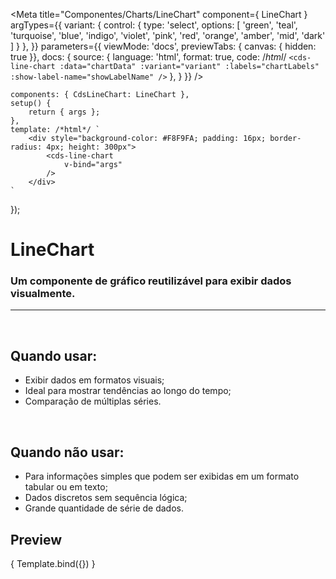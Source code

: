 
<Meta
	title="Componentes/Charts/LineChart"
	component={ LineChart }
	argTypes={{
		variant: {
			control: {
				type: 'select',
				options: [
				'green',
				'teal',
				'turquoise',
				'blue',
				'indigo',
				'violet',
				'pink',
				'red',
				'orange',
				'amber',
				'mid',
				'dark'
				]
			}
		},
	}}
	parameters={{
		viewMode: 'docs',
		previewTabs: { canvas: { hidden: true }},
		docs: {
			source: {
				language: 'html',
				format: true,
				code: /*html*/
`<cds-line-chart
	:data="chartData"
	:variant="variant"
	:labels="chartLabels"
	:show-label-name="showLabelName"
/>`
			},
		}
	}}
/>

	components: { CdsLineChart: LineChart },
	setup() {
		return { args };
	},
	template: /*html*/ `
		<div style="background-color: #F8F9FA; padding: 16px; border-radius: 4px; height: 300px">
			<cds-line-chart
				v-bind="args"
			/>
		</div>
	`
});

# LineChart

### Um componente de gráfico reutilizável para exibir dados visualmente.
---
<br />

## Quando usar:
- Exibir dados em formatos visuais;
- Ideal para mostrar tendências ao longo do tempo;
- Comparação de múltiplas séries.

<br />

## Quando não usar:
- Para informações simples que podem ser exibidas em um formato tabular ou em texto;
- Dados discretos sem sequência lógica;
- Grande quantidade de série de dados.

## Preview

<Canvas>
	<Story
		name="LineChart"
		args={{
			labels: ['Janeiro','Fevereiro','Março', 'Abril', 'Maio'],
			variant: 'green',
			showLabelName: true,
			data: [
				{
					name: 'Ecocardiograma',
					datasets: [
						{
							label: 'Realizado',
							data: [50, 50, 50, 50, 50],
						},
					]
				},
				{
					name: 'Raio-X',
					datasets: [
						{
							label: 'Realizado',
							data: [120, 220, 180, 320, 150],
						},
					]
				},
				{
					name: 'Tomografia',
					datasets: [
						{
							label: 'Realizado',
							data: [55, 40, 33, 90, 120],
						},
					]
				}
			],
	}}
>
	{ Template.bind({}) }
  </Story>
</Canvas>

<ArgsTable story="LineChart" />

